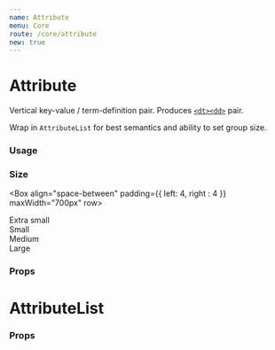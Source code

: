 ```yaml
---
name: Attribute
menu: Core
route: /core/attribute
new: true
---
```



# Attribute

Vertical key-value / term-definition pair. Produces [`<dt><dd>`](https://developer.mozilla.org/en-US/docs/Web/HTML/Element/dt) pair.

Wrap in `AttributeList` for best semantics and ability to set group size.

### Usage

<Playground>
  <AttributeList>
    <Attribute name="Term" value="Definition" />
    <Attribute name="Key" value="Value" />
  </AttributeList>
</Playground>

### Size

<Playground>

<Box align="space-between" padding={{ left: 4, right : 4 }} maxWidth="700px" row>
  <div>
    <InterfaceHeader section flow>Extra small</InterfaceHeader>
    <AttributeList size="xs">
      <Attribute name="Term" value="Definition" />
      <Attribute name="Key" value="Value" />
    </AttributeList>
  </div>

  <div>
    <InterfaceHeader section flow>Small</InterfaceHeader>
    <AttributeList size="sm">
      <Attribute name="Term" value="Definition" />
      <Attribute name="Key" value="Value" />
    </AttributeList>
  </div>

  <div>
    <InterfaceHeader section flow>Medium</InterfaceHeader>
    <AttributeList size="md">
      <Attribute name="Term" value="Definition" />
      <Attribute name="Key" value="Value" />
    </AttributeList>
  </div>

  <div>
    <InterfaceHeader section flow>Large</InterfaceHeader>
    <AttributeList size="lg">
      <Attribute name="Term" value="Definition" />
      <Attribute name="Key" value="Value" />
    </AttributeList>
  </div>
</Box>

</Playground>

### Props

<Props of={Attribute} />


# AttributeList

### Props

<Props of={AttributeList} />
